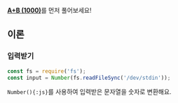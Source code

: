 [**A+B (1000)**](../1000/js)를 먼저 풀어보세요!

## 이론

### 입력받기

```js {2}
const fs = require('fs');
const input = Number(fs.readFileSync('/dev/stdin'));
```

`Number(){:js}`를 사용하여 입력받은 문자열을 숫자로 변환해요.
